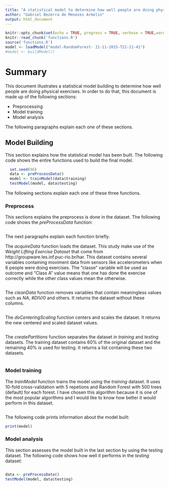 ```yaml
---
title: "A statistical model to determine how well people are doing physical exercises"
author: "Gabriel Bezerra de Menezes Armelin"
output: html_document
---
```


```r
knitr::opts_chunk$set(echo = TRUE, progress = TRUE, verbose = TRUE,warning=FALSE, message=FALSE)
knitr::read_chunk('functions.R')
source('functions.R')
model <- loadModel("model-RandomForest- 21-11-2015-T21-21-41")
#model <- buildModel()
```

# Summary

This document illustrates a statistical model building to determine how well people are doing physical exercises. In order to do that, this document is made up of the following sections:

* Preprocessing
* Model training
* Model analysis

The following paragraphs explain each one of these sections.

## Model Building

This section explains how the statistical model has been built. The following code shows the entire functions used to build the final model.
```r
  set.seed(96)
  data <- preProcessData()
  model <- trainModel(data$training)
  testModel(model, data$testing)
```

The following sections explain each one of these three functions.

### Preprocess

This sections explains the preprocess is done in the dataset. The following code shows the *preProcessData* function:
```r
```

The next paragraphs explain each function briefly.

The *acquireData* function loads the dataset. This study make use of the *Weight Lifting Exercise Dataset* that come from http://groupware.les.inf.puc-rio.br/har. This dataset contains several variables containing moviment data from sensors like accelerometers when 6 people were doing exercises. The "classe" variable will be used as outcome and "Class A" value means that one has done the exercise correctly while the other class values mean the otherwise.
```r
```

The *cleanData* function removes variables that contain meaningless values such as *NA*, *#DIV/0* and others. It returns the dataset without these columns.
```r
```

The *doCenteringScaling* function centers and scales the dataset. It returns the new centered and scaled dataset values.
```r
```

The *createPartitions* function separates the dataset in *training* and *testing* datasets. The training dataset contains 60% of the original dataset and the remaining 40% is used for testing. It returns a list containing these two datasets. 
```r
```

### Model training

The *trainModel* function trains the model using the *training* dataset. It uses 10-fold cross-validation with 5 repetions and Random Forest with 500 trees (default) for each forest. I have chosen this algorithm because it is one of the most popular algorithms and I would like to know how better it would perform in this dataset.
```r
```
The following code prints information about the model built:
```r
print(model)
```

### Model analysis
This section assesses the model built in the last section by using the testing dataset. The following code shows how well it performs in the *testing* dataset:
```r
```
```r
data <- preProcessData()
testModel(model, data$testing)
```
